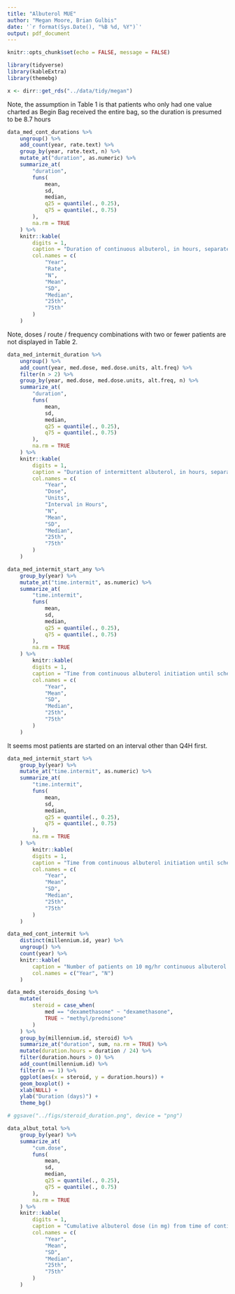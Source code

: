 ```yaml
---
title: "Albuterol MUE"
author: "Megan Moore, Brian Gulbis"
date: '`r format(Sys.Date(), "%B %d, %Y")`'
output: pdf_document
---
```


```r
knitr::opts_chunk$set(echo = FALSE, message = FALSE)
```

```r
library(tidyverse)
library(kableExtra)
library(themebg)

x <- dirr::get_rds("../data/tidy/megan")
```

Note, the assumption in Table 1 is that patients who only had one value charted as Begin Bag received the entire bag, so the duration is presumed to be 8.7 hours

```r
data_med_cont_durations %>%
    ungroup() %>%
    add_count(year, rate.text) %>%
    group_by(year, rate.text, n) %>%
    mutate_at("duration", as.numeric) %>%
    summarize_at(
        "duration",
        funs(
            mean,
            sd,
            median,
            q25 = quantile(., 0.25),
            q75 = quantile(., 0.75)
        ),
        na.rm = TRUE
    ) %>%
    knitr::kable(
        digits = 1,
        caption = "Duration of continuous albuterol, in hours, separated by rate for 2016 compared with 2017",
        col.names = c(
            "Year",
            "Rate",
            "N",
            "Mean",
            "SD",
            "Median",
            "25th",
            "75th"
        )
    )

```

Note, doses / route / frequency combinations with two or fewer patients are not displayed in Table 2.

```r
data_med_intermit_duration %>%
    ungroup() %>%
    add_count(year, med.dose, med.dose.units, alt.freq) %>%
    filter(n > 2) %>%
    group_by(year, med.dose, med.dose.units, alt.freq, n) %>%
    summarize_at(
        "duration",
        funs(
            mean,
            sd,
            median,
            q25 = quantile(., 0.25),
            q75 = quantile(., 0.75)
        ),
        na.rm = TRUE
    ) %>%
    knitr::kable(
        digits = 1,
        caption = "Duration of intermittent albuterol, in hours, separated by dose, route, and frequency in 2016 compared with 2017",
        col.names = c(
            "Year",
            "Dose",
            "Units",
            "Interval in Hours",
            "N",
            "Mean",
            "SD",
            "Median",
            "25th",
            "75th"
        )
    ) 

```

```r
data_med_intermit_start_any %>%
    group_by(year) %>%
    mutate_at("time.intermit", as.numeric) %>%
    summarize_at(
        "time.intermit",
        funs(
            mean,
            sd,
            median,
            q25 = quantile(., 0.25),
            q75 = quantile(., 0.75)
        ),
        na.rm = TRUE
    ) %>%
        knitr::kable(
        digits = 1,
        caption = "Time from continuous albuterol initiation until scheduled intermittent initiation, at any frequency, in 2016 compared with 2017",
        col.names = c(
            "Year",
            "Mean",
            "SD",
            "Median",
            "25th",
            "75th"
        )
    ) 
```

It seems most patients are started on an interval other than Q4H first.

```r
data_med_intermit_start %>%
    group_by(year) %>%
    mutate_at("time.intermit", as.numeric) %>%
    summarize_at(
        "time.intermit",
        funs(
            mean,
            sd,
            median,
            q25 = quantile(., 0.25),
            q75 = quantile(., 0.75)
        ),
        na.rm = TRUE
    ) %>%
        knitr::kable(
        digits = 1,
        caption = "Time from continuous albuterol initiation until scheduled Q4H intermittent initiation in 2016 compared with 2017",
        col.names = c(
            "Year",
            "Mean",
            "SD",
            "Median",
            "25th",
            "75th"
        )
    ) 
```

```r
data_med_cont_intermit %>%
    distinct(millennium.id, year) %>%
    ungroup() %>%
    count(year) %>%
    knitr::kable(
        caption = "Number of patients on 10 mg/hr continuous albuterol who also received simultaneous 10 puffs Q2H scheduled. Note, there were no patients receiving Q4H scheduled.",
        col.names = c("Year", "N")
    )
```

```r
data_meds_steroids_dosing %>%
    mutate(
        steroid = case_when(
            med == "dexamethasone" ~ "dexamethasone",
            TRUE ~ "methyl/prednisone"
        )
    ) %>%
    group_by(millennium.id, steroid) %>%
    summarize_at("duration", sum, na.rm = TRUE) %>%
    mutate(duration.hours = duration / 24) %>%
    filter(duration.hours > 0) %>%
    add_count(millennium.id) %>%
    filter(n == 1) %>%
    ggplot(aes(x = steroid, y = duration.hours)) +
    geom_boxplot() +
    xlab(NULL) +
    ylab("Duration (days)") +
    theme_bg()

# ggsave("../figs/steroid_duration.png", device = "png")
```

```r
data_albut_total %>%
    group_by(year) %>%
    summarize_at(
        "cum.dose",
        funs(
            mean,
            sd,
            median,
            q25 = quantile(., 0.25),
            q75 = quantile(., 0.75)
        ),
        na.rm = TRUE
    ) %>%
    knitr::kable(
        digits = 1,
        caption = "Cumulative albuterol dose (in mg) from time of continuous initiation until scheduled q4 hour dosing initiated for 2016 compared with 2017",
        col.names = c(
            "Year",
            "Mean",
            "SD",
            "Median",
            "25th",
            "75th"
        )
    )
```

